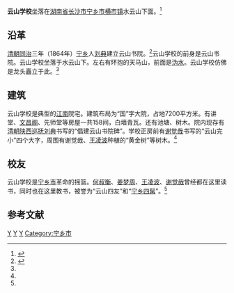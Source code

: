 '''云山学校'''坐落在[[湖南省|湖南省]][[长沙市|长沙市]][[宁乡市|宁乡市]][[横市镇|横市镇]]水云山下面。<ref name="book">{{cite book |author1=黄海潮|author2=姜宏照|title=《宁乡史地》|year=2002|publisher=南方出版社|location=海南省海口市|pages=49-50|isbn=7-80660-538-X}}</ref>

== 沿革 ==
[[清朝|清朝]][[同治|同治]]三年（1864年）[[宁乡市|宁乡]]人[[刘典|刘典]]建立云山书院。<ref name="web">{{cite web|url=http://www.xxcb.cn/show.asp?id=995973|title=《百年云山书院“变脸”成学校》|accessdate=2012-01-18|date=2009-11-26|work=潇湘晨报|deadurl=yes|archiveurl=https://archive.is/20130424161929/http://www.xxcb.cn/show.asp?id=995973|archivedate=2013-04-24}}</ref>云山学校的前身是云山书院。云山学校坐落于水云山下。左右有环抱的天马山，前面是[[沩水河|沩水]]。云山学校仿佛是龙头矗立于此。<ref name="book" />

== 建筑 ==
云山学校是典型的[[江南|江南]]院宅。建筑布局为“国”字大院，占地7200平方米。有讲堂、[[文昌阁|文昌阁]]、先师堂等房屋一共158间，白墙青瓦。还有池塘、树木。院内现存有[[清朝|清朝]][[陕西巡抚|陕西巡抚]][[刘典|刘典]]书写的“倡建云山书院碑”。学校正房前有[[谢觉哉|谢觉哉]]书写的“云山完小”四个大字，周围有谢觉哉、[[王凌波|王凌波]]种植的“黄金树”等树木。<ref name="book" />

== 校友 ==
云山学校是[[宁乡市|宁乡市]]革命的摇篮。[[何叔衡|何叔衡]]、[[姜梦周|姜梦周]]、[[王凌波|王凌波]]、[[谢觉哉|谢觉哉]]曾经都在这里读书，同时也在这里教书，被誉为“云山四友”和“[[宁乡四髯|宁乡四髯]]”。<ref name="book" />

==参考文献==
{{reflist}}

{{宁乡县历史文化}}
{{长沙市境内的湖南省文物保护单位}}

{{DEFAULTSORT:Yun云山}}
[[Category:长沙旅游景点|Y]]
[[Category:湖南历史文化遗迹|Y]]
[[Category:长沙名人故居|Y]]
[[Category:宁乡市|Category:宁乡市]]